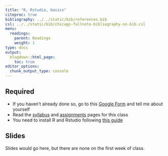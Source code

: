 ```yaml
---
title: "R, Rstudio, basics"
citeproc: true
bibliography: ../../static/bib/references.bib
csl: ../../static/bib/chicago-fullnote-bibliography-no-bib.csl
menu: 
  readings:
    parent: Readings
    weight: 1
type: docs
output:
  blogdown::html_page:
    toc: true
editor_options: 
  chunk_output_type: console
---
```





## Required


- <i class="fa fa-external-link-square-alt" aria-hidden="true"></i> If you haven't already done so, go to this [Google Form](https://forms.gle/DM45VFRPB7W4imuDA) and tell me about yourself
- Read the [syllabus](/syllabus/) and [assignments](/assignment/) pages for this class
- You need to install R and Rstudio following [this guide](/reference/install/)


## Slides


Slides would go here, but there are none on the first week of class.



<!-- ## using xaringan embed -->

<!-- ```{r,echo=FALSE} -->
<!-- xaringanExtra::embed_xaringan( -->
<!--   url = "/slides/first-day.html", -->
<!--   ratio = "16:9" -->
<!-- ) -->
<!-- ``` -->


